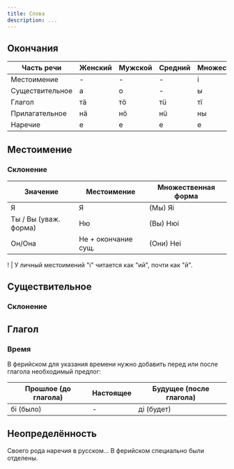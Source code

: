 ```yaml
---
title: Слова
description: ...
---
```


## Окончания

| Часть речи      | Женский | Мужской | Средний | Множественное |
| --------------- | ------- | ------- | ------- | ------------- |
| Местоимение     | -       | -       | -       | i             |
| Существительное | а       | о       | -       | ы             |
| Глагол          | тä      | тö      | тü      | тï            |
| Прилагательное  | нä      | нö      | нü      | ны            |
| Наречие         | е       | е       | е       | е             |

## Местоимение

### Склонение

| Значение              | Местоимение         | Множественная форма |
| --------------------- | ------------------- | ------------------- |
| Я                     | Я                   | (Мы) Яi             |
| Ты / Вы (уваж. форма) | Ню                  | (Вы) Нюi            |
| Он/Она                | Не + окончание сущ. | (Они) Неi           |

! | У личный местоимений "i" читается как "ий", почти как "й".

## Существительное

### Склонение

## Глагол

### Время

В ферийском для указания времени нужно добавить перед или после глагола необходимый предлог:

| Прошлое (до глагола) | Настоящее | Будущее (после глагола) |
| -------------------- | --------- | ----------------------- |
| бi (было)            | -         | дi (будет)              |

## Неопределённость

Своего рода наречия в русском... В ферийском специально были отделены.
